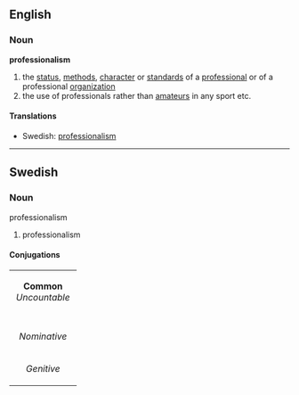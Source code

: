 ==English==
===Noun===
'''professionalism'''
# the [[status]], [[method]]s, [[character]] or [[standard]]s of a [[professional]] or of a professional [[organization]]
# the use of professionals rather than [[amateur]]s in any sport etc.
====Translations====
*Swedish: [[professionalism#Swedish|professionalism]]

----

==Swedish==
===Noun===
;professionalism
#professionalism

====Conjugations====
{| border=1 cellspacing=0 
| bgcolor=#FFFFF0 colspan=5 align=center | '''Common''' ''Uncountable'' 
|- 
|- bgcolor=#FFFFF0 align=center 
| width=105 |
| width=105 | ''Indefinite'' 
| width=105 | ''Definite'' 
|- align=center 
| width=105 bgcolor=#FFFFF0 | ''Nominative'' 
| [[professionalism]] 
| [[professionalismen]] 
|- align=center 
| width=105 bgcolor=#FFFFF0 | ''Genitive'' 
| [[professionalisms]] 
| [[professionalismens]] 
|}